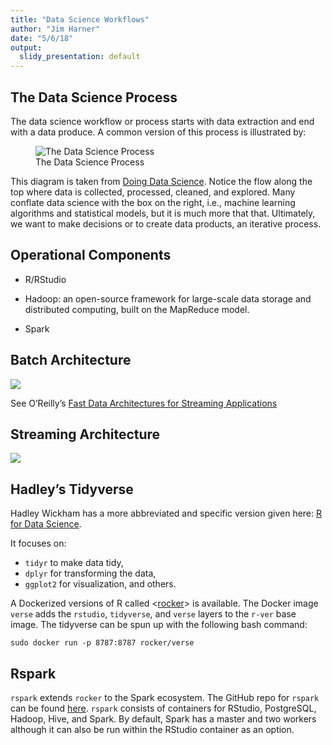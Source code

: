 ```yaml
---
title: "Data Science Workflows"
author: "Jim Harner"
date: "5/6/18"
output:
  slidy_presentation: default
---
```


## The Data Science Process

The data science workflow or process starts with data extraction and end with a data produce. A common version of this process is illustrated by:   

![The Data Science Process](workflow-figures/dsciProcess.png)  

This diagram is taken from [Doing Data Science](http://shop.oreilly.com/product/0636920028529.do). Notice the flow along the top where data is collected, processed, cleaned, and explored. Many conflate data science with the box on the right, i.e., machine learning algorithms and statistical models, but it is much more that that. Ultimately, we want to make decisions or to create data products, an iterative process.

## Operational Components

- R/RStudio

- Hadoop: an open-source framework for large-scale data storage and distributed computing, built on the MapReduce model.

- Spark

## Batch Architecture

![](workflow-figures/BatchArch.png) 

See O'Reilly's [Fast Data Architectures for Streaming Applications](http://www.oreilly.com/data/free/fast-data-architectures-for-streaming-applications.csp)

## Streaming Architecture

![](workflow-figures/StreamArch.png) 


## Hadley's Tidyverse

Hadley Wickham has a more abbreviated and specific version given here: [R for Data Science](http://r4ds.had.co.nz/introduction.html#what-you-will-learn).

It focuses on:

- `tidyr` to make data tidy,
- `dplyr` for transforming the data,
- `ggplot2` for visualization, and others.

A Dockerized versions of R called <[rocker](http://github.com/rocker-org/rocker)> is available.  The Docker image `verse` adds the `rstudio`, `tidyverse`, and `verse` layers to the `r-ver` base image. The tidyverse can be spun up with the following bash command:
```
sudo docker run -p 8787:8787 rocker/verse
```

## Rspark

`rspark` extends `rocker` to the Spark ecosystem. The GitHub repo for `rspark` can be found [here](http://github.com/jharner/rspark). `rspark` consists of containers for RStudio, PostgreSQL, Hadoop, Hive, and Spark. By default, Spark has a master and two workers although it can also be run within the RStudio container as an option.



